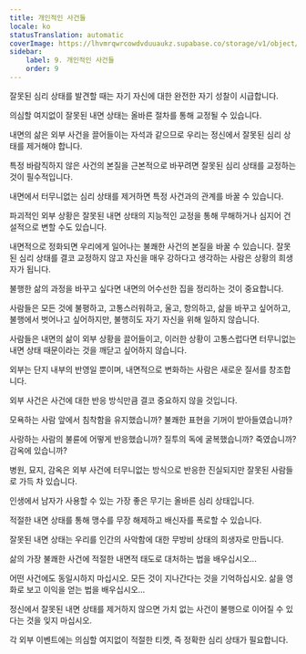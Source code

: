 ```yaml
---
title: 개인적인 사건들
locale: ko
statusTranslation: automatic
coverImage: https://lhvmrqwrcowdvduuaukz.supabase.co/storage/v1/object/public/strapi-uploads/small_cover-tratado-de-psicologia-revolucionaria.webp-5e15e1cec4e0ebebcde5d7fc7565d8fd.webp
sidebar:
    label: 9. 개인적인 사건들
    order: 9
---
```

잘못된 심리 상태를 발견할 때는 자기 자신에 대한 완전한 자기 성찰이 시급합니다.

의심할 여지없이 잘못된 내면 상태는 올바른 절차를 통해 교정될 수 있습니다.

내면의 삶은 외부 사건을 끌어들이는 자석과 같으므로 우리는 정신에서 잘못된 심리 상태를 제거해야 합니다.

특정 바람직하지 않은 사건의 본질을 근본적으로 바꾸려면 잘못된 심리 상태를 교정하는 것이 필수적입니다.

내면에서 터무니없는 심리 상태를 제거하면 특정 사건과의 관계를 바꿀 수 있습니다.

파괴적인 외부 상황은 잘못된 내면 상태의 지능적인 교정을 통해 무해하거나 심지어 건설적으로 변할 수도 있습니다.

내면적으로 정화되면 우리에게 일어나는 불쾌한 사건의 본질을 바꿀 수 있습니다. 잘못된 심리 상태를 결코 교정하지 않고 자신을 매우 강하다고 생각하는 사람은 상황의 희생자가 됩니다.

불행한 삶의 과정을 바꾸고 싶다면 내면의 어수선한 집을 정리하는 것이 중요합니다.

사람들은 모든 것에 불평하고, 고통스러워하고, 울고, 항의하고, 삶을 바꾸고 싶어하고, 불행에서 벗어나고 싶어하지만, 불행히도 자기 자신을 위해 일하지 않습니다.

사람들은 내면의 삶이 외부 상황을 끌어들이고, 이러한 상황이 고통스럽다면 터무니없는 내면 상태 때문이라는 것을 깨닫고 싶어하지 않습니다.

외부는 단지 내부의 반영일 뿐이며, 내면적으로 변화하는 사람은 새로운 질서를 창조합니다.

외부 사건은 사건에 대한 반응 방식만큼 결코 중요하지 않을 것입니다.

모욕하는 사람 앞에서 침착함을 유지했습니까? 불쾌한 표현을 기꺼이 받아들였습니까?

사랑하는 사람의 불륜에 어떻게 반응했습니까? 질투의 독에 굴복했습니까? 죽였습니까? 감옥에 있습니까?

병원, 묘지, 감옥은 외부 사건에 터무니없는 방식으로 반응한 진실되지만 잘못된 사람들로 가득 차 있습니다.

인생에서 남자가 사용할 수 있는 가장 좋은 무기는 올바른 심리 상태입니다.

적절한 내면 상태를 통해 맹수를 무장 해제하고 배신자를 폭로할 수 있습니다.

잘못된 내면 상태는 우리를 인간의 사악함에 대한 무방비 상태의 희생자로 만듭니다.

삶의 가장 불쾌한 사건에 적절한 내면적 태도로 대처하는 법을 배우십시오...

어떤 사건에도 동일시하지 마십시오. 모든 것이 지나간다는 것을 기억하십시오. 삶을 영화로 보고 이익을 얻는 법을 배우십시오...

정신에서 잘못된 내면 상태를 제거하지 않으면 가치 없는 사건이 불행으로 이어질 수 있다는 것을 잊지 마십시오.

각 외부 이벤트에는 의심할 여지없이 적절한 티켓, 즉 정확한 심리 상태가 필요합니다.

